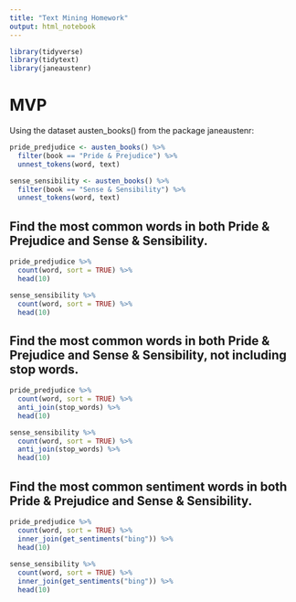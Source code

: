 ```yaml
---
title: "Text Mining Homework"
output: html_notebook
---
```


```r
library(tidyverse)
library(tidytext)
library(janeaustenr)
```


# MVP
Using the dataset austen_books() from the package janeaustenr:

```r
pride_predjudice <- austen_books() %>%
  filter(book == "Pride & Prejudice") %>%
  unnest_tokens(word, text)

sense_sensibility <- austen_books() %>%
  filter(book == "Sense & Sensibility") %>%
  unnest_tokens(word, text)

```

## Find the most common words in both Pride & Prejudice and Sense & Sensibility.

```r
pride_predjudice %>%
  count(word, sort = TRUE) %>%
  head(10)

sense_sensibility %>%
  count(word, sort = TRUE) %>%
  head(10)
```

## Find the most common words in both Pride & Prejudice and Sense & Sensibility, not including stop words.

```r
pride_predjudice %>%
  count(word, sort = TRUE) %>%
  anti_join(stop_words) %>%
  head(10)

sense_sensibility %>%
  count(word, sort = TRUE) %>%
  anti_join(stop_words) %>%
  head(10)
```

## Find the most common sentiment words in both Pride & Prejudice and Sense & Sensibility.

```r
pride_predjudice %>%
  count(word, sort = TRUE) %>%
  inner_join(get_sentiments("bing")) %>%
  head(10)
  
sense_sensibility %>%
  count(word, sort = TRUE) %>%
  inner_join(get_sentiments("bing")) %>%
  head(10)
```

